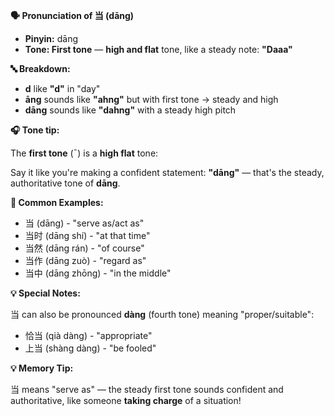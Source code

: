 **🗣️ Pronunciation of 当 (dāng)**

- **Pinyin:** dāng
- **Tone: First tone** — **high and flat** tone, like a steady note: **"Daaa"**

**🔤 Breakdown:**

- **d** like **"d"** in "day"
- **āng** sounds like **"ahng"** but with first tone → steady and high
- **dāng** sounds like **"dahng"** with a steady high pitch

**🎧 Tone tip:**

The **first tone** (¯) is a **high flat** tone:

Say it like you're making a confident statement: **"dāng"** — that's the steady, authoritative tone
of **dāng**.

**📝 Common Examples:**

- 当 (dāng) - "serve as/act as"
- 当时 (dāng shí) - "at that time"
- 当然 (dāng rán) - "of course"
- 当作 (dāng zuò) - "regard as"
- 当中 (dāng zhōng) - "in the middle"

**💡 Special Notes:**

当 can also be pronounced **dàng** (fourth tone) meaning "proper/suitable":

- 恰当 (qià dàng) - "appropriate"
- 上当 (shàng dàng) - "be fooled"

**💡 Memory Tip:**

当 means "serve as" — the steady first tone sounds confident and authoritative, like someone
**taking charge** of a situation!
